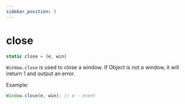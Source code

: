 ```yaml
---
sidebar_position: 3
---
```

# close

```js
static close = (e, win)
```

`Window.close` is used to close a window. If Object is not a window, it will ireturn 1 and output an error.

Example:
```js
Window.close(e, win); // e - event
```